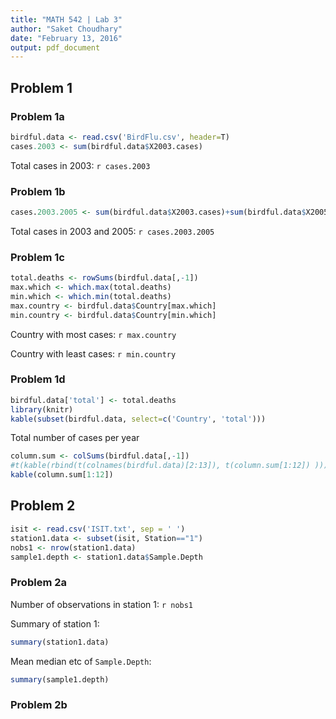 ```yaml
---
title: "MATH 542 | Lab 3"
author: "Saket Choudhary"
date: "February 13, 2016"
output: pdf_document
---
```


## Problem 1

### Problem 1a
```r
birdful.data <- read.csv('BirdFlu.csv', header=T)
cases.2003 <- sum(birdful.data$X2003.cases)
```
Total cases in 2003: `r cases.2003`

### Problem 1b
```r
cases.2003.2005 <- sum(birdful.data$X2003.cases)+sum(birdful.data$X2005.cases)
```
Total cases in 2003 and 2005: `r cases.2003.2005`

### Problem 1c

```r
total.deaths <- rowSums(birdful.data[,-1])
max.which <- which.max(total.deaths)
min.which <- which.min(total.deaths)
max.country <- birdful.data$Country[max.which]
min.country <- birdful.data$Country[min.which]
```

Country with most cases: `r max.country`

Country with least cases: `r min.country`

### Problem 1d

```r
birdful.data['total'] <- total.deaths
library(knitr)
kable(subset(birdful.data, select=c('Country', 'total')))
```

Total number of cases per year

```r
column.sum <- colSums(birdful.data[,-1])
#t(kable(rbind(t(colnames(birdful.data)[2:13]), t(column.sum[1:12]) )))
kable(column.sum[1:12])
```

## Problem 2

```r
isit <- read.csv('ISIT.txt', sep = ' ')
station1.data <- subset(isit, Station=="1")
nobs1 <- nrow(station1.data)
sample1.depth <- station1.data$Sample.Depth
```

### Problem 2a
Number of observations in station 1: `r nobs1`

Summary of station 1:
```r
summary(station1.data)
```

Mean median etc of `Sample.Depth`:
```r
summary(sample1.depth)
```

### Problem 2b

